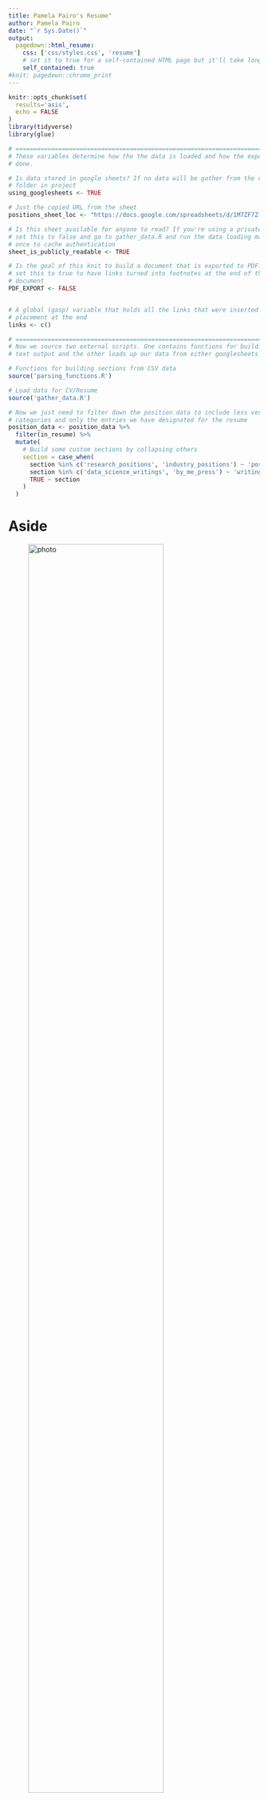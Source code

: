 ```yaml
---
title: Pamela Pairo's Resume"
author: Pamela Pairo
date: "`r Sys.Date()`"
output:
  pagedown::html_resume:
    css: ['css/styles.css', 'resume']
    # set it to true for a self-contained HTML page but it'll take longer to render
    self_contained: true
#knit: pagedown::chrome_print 
---
```



```r
knitr::opts_chunk$set(
  results='asis', 
  echo = FALSE
)
library(tidyverse)
library(glue)

# ======================================================================
# These variables determine how the the data is loaded and how the exports are
# done.

# Is data stored in google sheets? If no data will be gather from the csvs/
# folder in project
using_googlesheets <- TRUE

# Just the copied URL from the sheet
positions_sheet_loc <- "https://docs.google.com/spreadsheets/d/1M7ZF7Z-ARmk3-nPJTOPuGpIB-Mm_ZS__E6PlMWADlJA/edit#gid=1406459246"

# Is this sheet available for anyone to read? If you're using a private sheet
# set this to false and go to gather_data.R and run the data loading manually
# once to cache authentication
sheet_is_publicly_readable <- TRUE

# Is the goal of this knit to build a document that is exported to PDF? If so
# set this to true to have links turned into footnotes at the end of the
# document
PDF_EXPORT <- FALSE


# A global (gasp) variable that holds all the links that were inserted for
# placement at the end
links <- c()

# ======================================================================
# Now we source two external scripts. One contains functions for building the
# text output and the other loads up our data from either googlesheets or csvs

# Functions for building sections from CSV data
source('parsing_functions.R') 

# Load data for CV/Resume
source('gather_data.R')

# Now we just need to filter down the position data to include less verbose
# categories and only the entries we have designated for the resume
position_data <- position_data %>% 
  filter(in_resume) %>% 
  mutate(
    # Build some custom sections by collapsing others
    section = case_when(
      section %in% c('research_positions', 'industry_positions') ~ 'positions', 
      section %in% c('data_science_writings', 'by_me_press') ~ 'writings',
      TRUE ~ section
    )
  ) 
```



Aside
================================================================================


![photo](pairo.png){width=80%}

Contact {#contact}
--------------------------------------------------------------------------------

```r
contact_info %>% 
  glue_data("- <i class='fa fa-{icon}'></i> {contact}")
```


More info {#more-info}
--------------------------------------------------------------------------------

See full CV [**here**](https://cv-pamepairo.netlify.app/) 


Programming Skills {#skills}
--------------------------------------------------------------------------------

<i class="fab fa-python"></i> `Python`

<i class="fab fa-earth-americas"></i> `Google Earth Engine`

<i class="fab fa-r-project"></i> `R`

<i class="fas fa-code-branch"></i> `Git`

<i class="fab fa-github"></i> `GitHub`

<i class="fab fa-markdown"></i> `Markdown`


Disclaimer {#disclaimer}
--------------------------------------------------------------------------------

Made w/ [**pagedown**](https://github.com/rstudio/pagedown). 

Source code: [github.com/PamelaPairo/cv](https://github.com/PamelaPairo/CV).

Last updated on `r Sys.Date()`.


Main
================================================================================

Pamela E. Pairo {#title}
--------------------------------------------------------------------------------

Professional Experience {data-icon=user-alt data-concise=true}
--------------------------------------------------------------------------------

```r
position_data %>% print_section('profesional')
```



Education {data-icon=graduation-cap data-concise=true}
--------------------------------------------------------------------------------

```r
position_data %>% print_section('education')
```

Teaching Experience {data-icon=chalkboard-teacher data-concise=true}
--------------------------------------------------------------------------------

```r
position_data %>% print_section('teaching')
```


Grants and Fellowships {data-icon=trophy}
--------------------------------------------------------------------------------


```r
print_section(position_data, 'grants')
```

::: aside

### Languages {#languages}

- **Spanish:** Native 

- **English:** Upper Intermediate

- **Portuguese:**  Upper Intermediate

:::


Selected Talks and Presentations {data-icon=group}
--------------------------------------------------------------------------------


```r
print_section(position_data, 'presentations')
```

